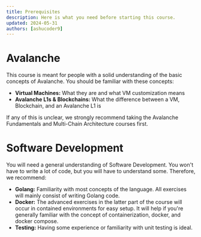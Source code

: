 ```yaml
---
title: Prerequisites
description: Here is what you need before starting this course.
updated: 2024-05-31
authors: [ashucoder9]
---
```


# Avalanche
This course is meant for people with a solid understanding of the basic concepts of Avalanche. You should be familiar with these concepts:

- **Virtual Machines:** What they are and what VM customization means
- **Avalanche L1s & Blockchains:** What the difference between a VM, Blockchain, and an Avalanche L1 is

If any of this is unclear, we strongly recommend taking the Avalanche Fundamentals and Multi-Chain Architecture courses first.

# Software Development

You will need a general understanding of Software Development. You won't have to write a lot of code, but you will have to understand some. Therefore, we recommend:

- **Golang:** Familiarity with most concepts of the language. All exercises will mainly consist of writing Golang code.
- **Docker:** The advanced exercises in the latter part of the course will occur in contained environments for easy setup. It will help if you're generally familiar with the concept of containerization, docker, and docker compose.
- **Testing:** Having some experience or familiarity with unit testing is ideal.